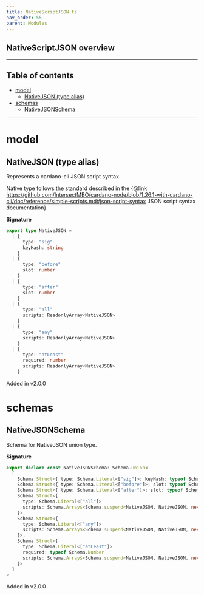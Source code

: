 ```yaml
---
title: NativeScriptJSON.ts
nav_order: 55
parent: Modules
---
```


## NativeScriptJSON overview

---

<h2 className="text-delta">Table of contents</h2>

- [model](#model)
  - [NativeJSON (type alias)](#nativejson-type-alias)
- [schemas](#schemas)
  - [NativeJSONSchema](#nativejsonschema)

---

# model

## NativeJSON (type alias)

Represents a cardano-cli JSON script syntax

Native type follows the standard described in the
{@link https://github.com/IntersectMBO/cardano-node/blob/1.26.1-with-cardano-cli/doc/reference/simple-scripts.md#json-script-syntax JSON script syntax documentation}.

**Signature**

```ts
export type NativeJSON =
  | {
      type: "sig"
      keyHash: string
    }
  | {
      type: "before"
      slot: number
    }
  | {
      type: "after"
      slot: number
    }
  | {
      type: "all"
      scripts: ReadonlyArray<NativeJSON>
    }
  | {
      type: "any"
      scripts: ReadonlyArray<NativeJSON>
    }
  | {
      type: "atLeast"
      required: number
      scripts: ReadonlyArray<NativeJSON>
    }
```

Added in v2.0.0

# schemas

## NativeJSONSchema

Schema for NativeJSON union type.

**Signature**

```ts
export declare const NativeJSONSchema: Schema.Union<
  [
    Schema.Struct<{ type: Schema.Literal<["sig"]>; keyHash: typeof Schema.String }>,
    Schema.Struct<{ type: Schema.Literal<["before"]>; slot: typeof Schema.Number }>,
    Schema.Struct<{ type: Schema.Literal<["after"]>; slot: typeof Schema.Number }>,
    Schema.Struct<{
      type: Schema.Literal<["all"]>
      scripts: Schema.Array$<Schema.suspend<NativeJSON, NativeJSON, never>>
    }>,
    Schema.Struct<{
      type: Schema.Literal<["any"]>
      scripts: Schema.Array$<Schema.suspend<NativeJSON, NativeJSON, never>>
    }>,
    Schema.Struct<{
      type: Schema.Literal<["atLeast"]>
      required: typeof Schema.Number
      scripts: Schema.Array$<Schema.suspend<NativeJSON, NativeJSON, never>>
    }>
  ]
>
```

Added in v2.0.0
